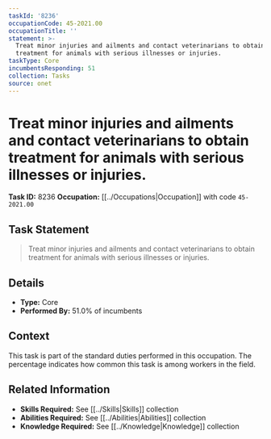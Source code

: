 ```yaml
---
taskId: '8236'
occupationCode: 45-2021.00
occupationTitle: ''
statement: >-
  Treat minor injuries and ailments and contact veterinarians to obtain
  treatment for animals with serious illnesses or injuries.
taskType: Core
incumbentsResponding: 51
collection: Tasks
source: onet
---
```

# Treat minor injuries and ailments and contact veterinarians to obtain treatment for animals with serious illnesses or injuries.

**Task ID:** 8236
**Occupation:** [[../Occupations|Occupation]] with code `45-2021.00`

## Task Statement

> Treat minor injuries and ailments and contact veterinarians to obtain treatment for animals with serious illnesses or injuries.

## Details

- **Type:** Core
- **Performed By:** 51.0% of incumbents

## Context

This task is part of the standard duties performed in this occupation. The percentage indicates how common this task is among workers in the field.

## Related Information

- **Skills Required:** See [[../Skills|Skills]] collection
- **Abilities Required:** See [[../Abilities|Abilities]] collection
- **Knowledge Required:** See [[../Knowledge|Knowledge]] collection
